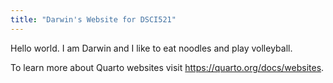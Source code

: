 ```yaml
---
title: "Darwin's Website for DSCI521"
---
```


Hello world. I am Darwin and I like to eat noodles and play volleyball.

To learn more about Quarto websites visit <https://quarto.org/docs/websites>.
